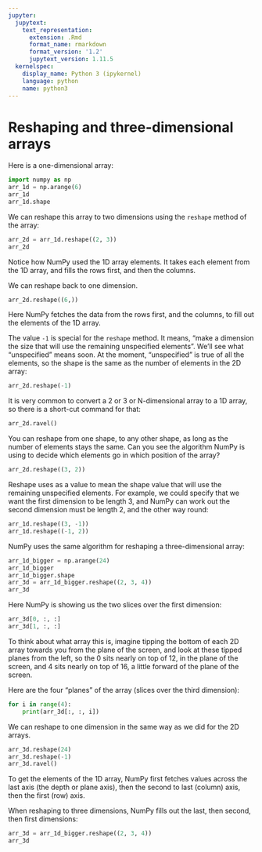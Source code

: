 ```yaml
---
jupyter:
  jupytext:
    text_representation:
      extension: .Rmd
      format_name: rmarkdown
      format_version: '1.2'
      jupytext_version: 1.11.5
  kernelspec:
    display_name: Python 3 (ipykernel)
    language: python
    name: python3
---
```


# Reshaping and three-dimensional arrays

Here is a one-dimensional array:

```python
import numpy as np
arr_1d = np.arange(6)
arr_1d
arr_1d.shape
```

We can reshape this array to two dimensions using the `reshape` method of
the array:

```python
arr_2d = arr_1d.reshape((2, 3))
arr_2d
```

Notice how NumPy used the 1D array elements.  It takes each element from the
1D array, and fills the rows first, and then the columns.

We can reshape back to one dimension.

```python
arr_2d.reshape((6,))
```

Here NumPy fetches the data from the rows first, and the columns, to fill out
the elements of the 1D array.

The value `-1` is special for the `reshape` method.  It means, “make a
dimension the size that will use the remaining unspecified elements”.   We’ll
see what “unspecified” means soon.  At the moment, “unspecified” is true of
all the elements, so the shape is the same as the number of elements in the 2D
array:

```python
arr_2d.reshape(-1)
```

It is very common to convert a 2 or 3 or N-dimensional array to a 1D array, so
there is a short-cut command for that:

```python
arr_2d.ravel()
```

You can reshape from one shape, to any other shape, as long as the number of
elements stays the same.  Can you see the algorithm NumPy is using to decide
which elements go in which position of the array?

```python
arr_2d.reshape((3, 2))
```

Reshape uses  as a value to mean the shape value that will use the
remaining unspecified elements.  For example, we could specify that we want
the first dimension to be length 3, and NumPy can work out the second
dimension must be length 2, and the other way round:

```python
arr_1d.reshape((3, -1))
arr_1d.reshape((-1, 2))
```

NumPy uses the same algorithm for reshaping a three-dimensional array:

```python
arr_1d_bigger = np.arange(24)
arr_1d_bigger
arr_1d_bigger.shape
arr_3d = arr_1d_bigger.reshape((2, 3, 4))
arr_3d
```

Here NumPy is showing us the two slices over the first dimension:

```python
arr_3d[0, :, :]
arr_3d[1, :, :]
```

To think about what array this is, imagine tipping the bottom of each 2D array
towards you from the plane of the screen, and look at these tipped planes from
the left, so the 0 sits nearly on top of 12, in the plane of the screen, and 4
sits nearly on top of 16, a little forward of the plane of the screen.

Here are the four “planes” of the array (slices over the third dimension):

```python
for i in range(4):
    print(arr_3d[:, :, i])

```

We can reshape to one dimension in the same way as we did for the 2D arrays.

```python
arr_3d.reshape(24)
arr_3d.reshape(-1)
arr_3d.ravel()
```

To get the elements of the 1D array, NumPy first fetches values across the
last axis (the depth or plane axis), then the second to last (column) axis,
then the first (row) axis.

When reshaping to three dimensions, NumPy fills out the last, then second,
then first dimensions:

```python
arr_3d = arr_1d_bigger.reshape((2, 3, 4))
arr_3d
```
